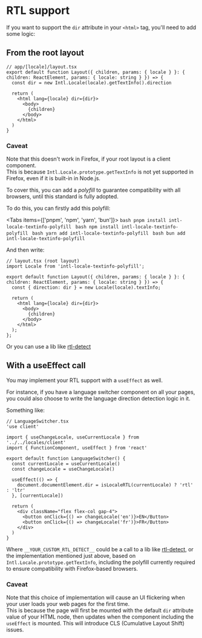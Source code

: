 
# RTL support

If you want to support the `dir` attribute in your `<html>` tag, you'll need to add some logic:

## From the root layout

```tsx
// app/[locale]/layout.tsx
export default function Layout({ children, params: { locale } }: { children: ReactElement, params: { locale: string } }) => {
  const dir = new Intl.Locale(locale).getTextInfo().direction

  return (
    <html lang={locale} dir={dir}>
      <body>
        {children}
      </body>
    </html>
  )
}
```

### Caveat

Note that this doesn't work in Firefox, if your root layout is a client component.  
This is because `Intl.Locale.prototype.getTextInfo` is not yet supported in Firefox, even if it is built-in in Node.js.

To cover this, you can add a _polyfill_ to guarantee compatibility with all browsers, until this standard is fully adopted.

To do this, you can firstly add this polyfill:

<Tabs items={['pnpm', 'npm', 'yarn', 'bun']}>
  <Tab>
    ```bash
    pnpm install intl-locale-textinfo-polyfill
    ```
  </Tab>
  <Tab>
    ```bash
    npm install intl-locale-textinfo-polyfill
    ```
  </Tab>
  <Tab>
    ```bash
    yarn add intl-locale-textinfo-polyfill
    ```
  </Tab>
    <Tab>
    ```bash
    bun add intl-locale-textinfo-polyfill
    ```
  </Tab>
</Tabs>

And then write:

```tsx
// layout.tsx (root layout)
import Locale from 'intl-locale-textinfo-polyfill';

export default function Layout({ children, params: { locale } }: { children: ReactElement, params: { locale: string } }) => {
  const { direction: dir } = new Locale(locale).textInfo;

  return (
    <html lang={locale} dir={dir}>
      <body>
        {children}
      </body>
    </html>
  );
};
```

Or you can use a lib like [rtl-detect](https://github.com/shadiabuhilal/rtl-detect)

## With a useEffect call

You may implement your RTL support with a `useEffect` as well.

For instance, if you have a language switcher component on all your pages, you could also choose to write the language direction detection logic in it.

Something like:

```tsx
// LanguageSwitcher.tsx
'use client'

import { useChangeLocale, useCurrentLocale } from '../../locales/client'
import { FunctionComponent, useEffect } from 'react'

export default function LanguageSwitcher() {
  const currentLocale = useCurrentLocale()
  const changeLocale = useChangeLocale()

  useEffect(() => {
    document.documentElement.dir = isLocaleRTL(currentLocale) ? 'rtl' : 'ltr'
  }, [currentLocale])

  return (
    <div className="flex flex-col gap-4">
      <button onClick={() => changeLocale('en')}>EN</Button>
      <button onClick={() => changeLocale('fr')}>FR</Button>
    </div>
  )
}
```

Where `__YOUR_CUSTOM_RTL_DETECT__` could be a call to a lib like [rtl-detect](https://github.com/shadiabuhilal/rtl-detect), or the implementation mentioned just above, based on `Intl.Locale.prototype.getTextInfo`, including the polyfill currently required to ensure compatibility with Firefox-based browsers.

### Caveat

Note that this choice of implementation will cause an UI flickering when your user loads your web pages for the first time.  
This is because the page will first be mounted with the default `dir` attribute value of your HTML node, then updates when the component including the `useEffect` is mounted. This will introduce CLS (Cumulative Layout Shift) issues.
